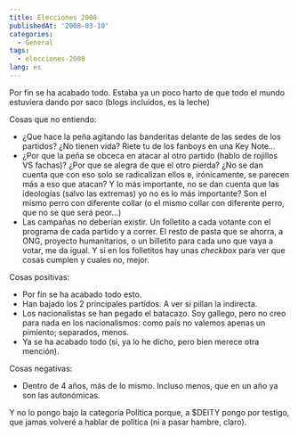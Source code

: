 ```yaml
---
title: Elecciones 2008
publishedAt: '2008-03-10'
categories:
  - General
tags:
  - elecciones-2008
lang: es
---
```


Por fin se ha acabado todo. Estaba ya un poco harto de que todo el mundo estuviera dando por saco (blogs incluidos, es la leche)

Cosas que no entiendo:

- ¿Que hace la peña agitando las banderitas delante de las sedes de los partidos? ¿No tienen vida? Riete tu de los fanboys en una Key Note...
- ¿Por que la peña se obceca en atacar al otro partido (hablo de rojillos VS fachas)? ¿Por que se alegra de que el otro pierda? ¿No se dan cuenta que con eso solo se radicalizan ellos e, irónicamente, se parecen más a eso que atacan? Y lo más importante, no se dan cuenta que las ideologías (salvo las extremas) yo no es lo más importante? Son el mismo perro con diferente collar (o el mismo collar con diferente perro, que no se que será peor...)
- Las campañas no deberían existir. Un folletito a cada votante con el programa de cada partido y a correr. El resto de pasta que se ahorra, a ONG, proyecto humanitarios, o un billetito para cada uno que vaya a votar, me da igual. Y si en los folletitos hay unas _checkbox_ para ver que cosas cumplen y cuales no, mejor.

Cosas positivas:

- Por fin se ha acabado todo esto.
- Han bajado los 2 principales partidos. A ver si pillan la indirecta.
- Los nacionalistas se han pegado el batacazo. Soy gallego, pero no creo para nada en los nacionalismos: como país no valemos apenas un pimiento; separados, menos.
- Ya se ha acabado todo (si, ya lo he dicho, pero bien merece otra mención).

Cosas negativas:

- Dentro de 4 años, más de lo mismo. Incluso menos, que en un año ya son las autonómicas.

Y no lo pongo bajo la categoría Política porque, a $DEITY pongo por testigo, que jamas volveré a hablar de política (ni a pasar hambre, claro).
